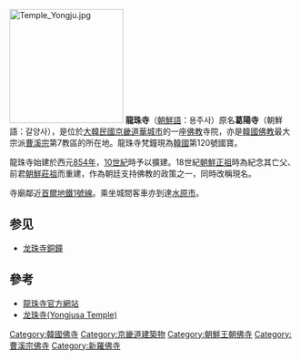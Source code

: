 [[File:Temple_Yongju.jpg|200px]]
'''龍珠寺'''（[[朝鮮語|朝鮮語]]：용주사）原名'''葛陽寺'''（朝鮮語：갈양사），是位於[[大韓民國|大韓民國]][[京畿道|京畿道]][[華城市|華城市]]的一座[[佛教|佛教]]寺院，亦是[[韓國佛教|韓國佛教]]最大宗派[[曹溪宗|曹溪宗]]第7教區的所在地。龍珠寺梵鐘現為[[韓國|韓國]]第120號國寶。

龍珠寺始建於西元[[854年|854年]]，[[10世紀|10世紀]]時予以擴建。18世紀[[朝鮮正祖|朝鮮正祖]]時為紀念其亡父、前君[[朝鮮莊祖|朝鮮莊祖]]而重建，作為朝廷支持佛教的政策之一，同時改稱現名。

寺廟鄰近[[首爾地鐵1號線|首爾地鐵1號線]]。乘坐城間客車亦到達[[水原市|水原市]]。

==参见==
*[[龙珠寺銅鐘|龙珠寺銅鐘]]

== 參考 ==
* [http://www.yongjusasa.or.kr 龍珠寺官方網站]{{dead link|date=2018年5月 |bot=InternetArchiveBot |fix-attempted=yes }}
* [https://web.archive.org/web/20080703193752/http://www.hscity.net/chinese/04_industry/industry04_02.jsp 龙珠寺(Yongjusa Temple)]

{{DEFAULTSORT:Yongju}}
[[Category:韓國佛寺|Category:韓國佛寺]]
[[Category:京畿道建築物|Category:京畿道建築物]]
[[Category:朝鮮王朝佛寺|Category:朝鮮王朝佛寺]]
[[Category:曹溪宗佛寺|Category:曹溪宗佛寺]]
[[Category:新羅佛寺|Category:新羅佛寺]]